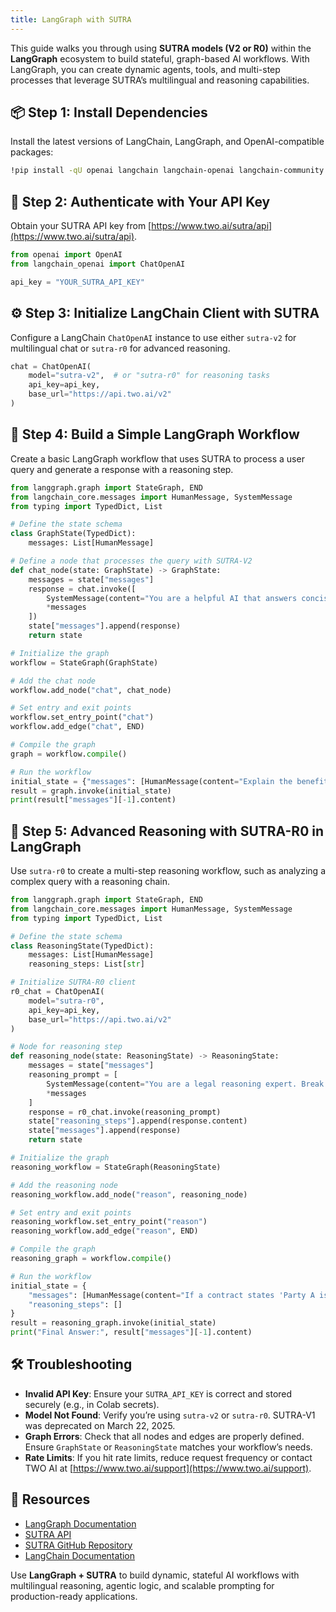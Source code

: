 ```yaml
---
title: LangGraph with SUTRA
---
```


This guide walks you through using **SUTRA models (V2 or R0)** within the **LangGraph** ecosystem to build stateful, graph-based AI workflows. With LangGraph, you can create dynamic agents, tools, and multi-step processes that leverage SUTRA’s multilingual and reasoning capabilities.

## 📦 Step 1: Install Dependencies

Install the latest versions of LangChain, LangGraph, and OpenAI-compatible packages:

```bash
!pip install -qU openai langchain langchain-openai langchain-community langgraph
```

## 🔐 Step 2: Authenticate with Your API Key

Obtain your SUTRA API key from [https://www.two.ai/sutra/api](https://www.two.ai/sutra/api).

```python
from openai import OpenAI
from langchain_openai import ChatOpenAI

api_key = "YOUR_SUTRA_API_KEY"
```

## ⚙️ Step 3: Initialize LangChain Client with SUTRA

Configure a LangChain `ChatOpenAI` instance to use either `sutra-v2` for multilingual chat or `sutra-r0` for advanced reasoning.

```python
chat = ChatOpenAI(
    model="sutra-v2",  # or "sutra-r0" for reasoning tasks
    api_key=api_key,
    base_url="https://api.two.ai/v2"
)
```

## 🧬 Step 4: Build a Simple LangGraph Workflow

Create a basic LangGraph workflow that uses SUTRA to process a user query and generate a response with a reasoning step.

```python
from langgraph.graph import StateGraph, END
from langchain_core.messages import HumanMessage, SystemMessage
from typing import TypedDict, List

# Define the state schema
class GraphState(TypedDict):
    messages: List[HumanMessage]

# Define a node that processes the query with SUTRA-V2
def chat_node(state: GraphState) -> GraphState:
    messages = state["messages"]
    response = chat.invoke([
        SystemMessage(content="You are a helpful AI that answers concisely in the requested language."),
        *messages
    ])
    state["messages"].append(response)
    return state

# Initialize the graph
workflow = StateGraph(GraphState)

# Add the chat node
workflow.add_node("chat", chat_node)

# Set entry and exit points
workflow.set_entry_point("chat")
workflow.add_edge("chat", END)

# Compile the graph
graph = workflow.compile()

# Run the workflow
initial_state = {"messages": [HumanMessage(content="Explain the benefits of AI in education in Spanish.")]}
result = graph.invoke(initial_state)
print(result["messages"][-1].content)
```

## 🧠 Step 5: Advanced Reasoning with SUTRA-R0 in LangGraph

Use `sutra-r0` to create a multi-step reasoning workflow, such as analyzing a complex query with a reasoning chain.

```python
from langgraph.graph import StateGraph, END
from langchain_core.messages import HumanMessage, SystemMessage
from typing import TypedDict, List

# Define the state schema
class ReasoningState(TypedDict):
    messages: List[HumanMessage]
    reasoning_steps: List[str]

# Initialize SUTRA-R0 client
r0_chat = ChatOpenAI(
    model="sutra-r0",
    api_key=api_key,
    base_url="https://api.two.ai/v2"
)

# Node for reasoning step
def reasoning_node(state: ReasoningState) -> ReasoningState:
    messages = state["messages"]
    reasoning_prompt = [
        SystemMessage(content="You are a legal reasoning expert. Break down the query into logical steps before answering."),
        *messages
    ]
    response = r0_chat.invoke(reasoning_prompt)
    state["reasoning_steps"].append(response.content)
    state["messages"].append(response)
    return state

# Initialize the graph
reasoning_workflow = StateGraph(ReasoningState)

# Add the reasoning node
reasoning_workflow.add_node("reason", reasoning_node)

# Set entry and exit points
reasoning_workflow.set_entry_point("reason")
reasoning_workflow.add_edge("reason", END)

# Compile the graph
reasoning_graph = workflow.compile()

# Run the workflow
initial_state = {
    "messages": [HumanMessage(content="If a contract states 'Party A is responsible unless Party B provides notice within 7 days,' who is liable if notice is given on day 8?")],
    "reasoning_steps": []
}
result = reasoning_graph.invoke(initial_state)
print("Final Answer:", result["messages"][-1].content)
```

## 🛠 Troubleshooting
- **Invalid API Key**: Ensure your `SUTRA_API_KEY` is correct and stored securely (e.g., in Colab secrets).
- **Model Not Found**: Verify you’re using `sutra-v2` or `sutra-r0`. SUTRA-V1 was deprecated on March 22, 2025.
- **Graph Errors**: Check that all nodes and edges are properly defined. Ensure `GraphState` or `ReasoningState` matches your workflow’s needs.
- **Rate Limits**: If you hit rate limits, reduce request frequency or contact TWO AI at [https://www.two.ai/support](https://www.two.ai/support).

## 📎 Resources
- [LangGraph Documentation](https://python.langchain.com/docs/langgraph/)
- [SUTRA API](https://www.two.ai/sutra/api)
- [SUTRA GitHub Repository](https://github.com/sutra-dev/sutra-cookbook)
- [LangChain Documentation](https://python.langchain.com/docs/)

Use **LangGraph + SUTRA** to build dynamic, stateful AI workflows with multilingual reasoning, agentic logic, and scalable prompting for production-ready applications.